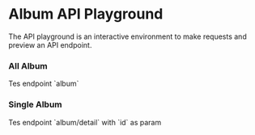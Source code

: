 
# Album API Playground

The API playground is an interactive environment to make requests and preview an API endpoint.

### All Album

<ApiPlayground method="GET" endpoint="album">
	Tes endpoint `album`
</ApiPlayground>

### Single Album

<ApiPlayground method="GET" endpoint="album/detail" param={true} paramName="id">
	Tes endpoint `album/detail` with `id` as param
</ApiPlayground>